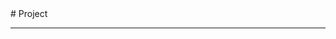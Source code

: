 
<BaseLayout title="Project">
  <BaseCard title="Project">
# Project

---

  </BaseCard>
  <div class="mt-8 mb-8">
    <ProjectCard
      title="Peyblog"
      image="https://frosti.saroprock.com/view.png"
      desc="一个基于Astro框架,使用 Vercel 静态托管的博客项目,采用Frosti主题"
      url="https://github.com/danel-phang/Peyblog"
      target="_self"
    />
    <ProjectCard
      title="Aiya QQBot"
      image="https://smms.app/image/Zibmdaqvkh8r7Nn"
      desc="一个基于Nonebot和Lagrange.onebot/go-cq的qq机器人"
      url="https://github.com/danel-phang/Aiya-qqbot"
      target="_self"
    />
  </div>
</BaseLayout>
<ProjectJS />
